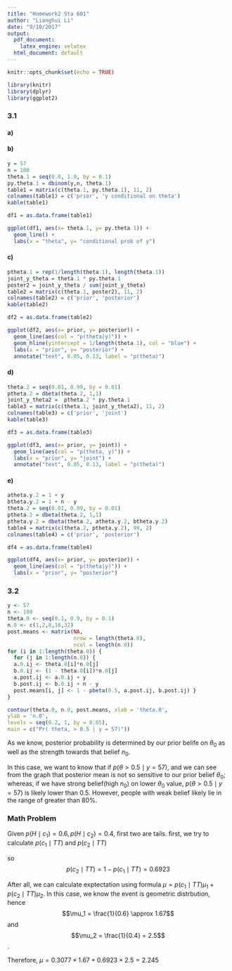 ```yaml
---
title: "Homework2 Sta 601"
author: "Lianghui Li"
date: "9/10/2017"
output:
  pdf_document: 
    latex_engine: xelatex
  html_document: default
---
```


```r
knitr::opts_chunk$set(echo = TRUE)

library(knitr)
library(dplyr)
library(ggplot2)

```

### 3.1

#### a)

\begin{align*}
Pr(Y_1 = y_1, ..., Y_100 = y_100 \mid \theta) &= \theta^{\sum Y_i}(1-\theta)^{100 - \sum Y_i}  \\ 
Pr(\sum Y_i = y \mid \theta) & = \binom{n}{y} \theta^{\sum Y_i}(1-\theta)^{100 - \sum Y_i}\\
\end{align*}



#### b)  
```r
y = 57
n = 100
theta.1 = seq(0.0, 1.0, by = 0.1)
py.theta.1 = dbinom(y,n, theta.1)
table1 = matrix(c(theta.1, py.theta.1), 11, 2)
colnames(table1) = c('prior', 'y conditional on theta')
kable(table1)

df1 = as.data.frame(table1)

ggplot(df1, aes(x= theta.1, y= py.theta.1)) + 
  geom_line() + 
  labs(x = "theta", y= "conditional prob of y")
```


#### c)  
```r
ptheta.1 = rep(1/length(theta.1), length(theta.1))
joint_y_theta = theta.1 * py.theta.1
poster2 = joint_y_theta / sum(joint_y_theta)
table2 = matrix(c(theta.1, poster2), 11, 2)
colnames(table2) = c('prior', 'posterior')
kable(table2)

df2 = as.data.frame(table2)

ggplot(df2, aes(x= prior, y= posterior)) + 
  geom_line(aes(col = "p(theta|y)")) + 
  geom_hline(yintercept = 1/length(theta.1), col = "blue") + 
  labs(x = "prior", y= "posterior") + 
  annotate("text", 0.05, 0.13, label = "p(theta)")
```

#### d)  
```r
theta.2 = seq(0.01, 0.99, by = 0.01)
ptheta.2 = dbeta(theta.2, 1,1)
joint_y_theta2 =  ptheta.2 * py.theta.1
table3 = matrix(c(theta.1, joint_y_theta2), 11, 2)
colnames(table3) = c('prior', 'joint')
kable(table3)

df3 = as.data.frame(table3)

ggplot(df3, aes(x= prior, y= joint)) + 
  geom_line(aes(col = "p(theta, y)")) +
  labs(x = "prior", y= "joint") + 
  annotate("text", 0.05, 0.13, label = "p(theta)")
```

#### e)

```r
atheta.y.2 = 1 + y
btheta.y.2 = 1 + n - y
theta.2 = seq(0.01, 0.99, by = 0.01)
ptheta.2 = dbeta(theta.2, 1,1)
ptheta.y.2 = dbeta(theta.2, atheta.y.2, btheta.y.2)
table4 = matrix(c(theta.2, ptheta.y.2), 99, 2)
colnames(table4) = c('prior', 'posterior')

df4 = as.data.frame(table4)

ggplot(df4, aes(x= prior, y= posterior)) + 
  geom_line(aes(col = "p(theta|y)")) +
  labs(x = "prior", y= "posterior")
```

### 3.2

```r
y <- 57 
n <- 100
theta.0 <- seq(0.1, 0.9, by = 0.1) 
n.0 <- c(1,2,8,16,32)
post.means <- matrix(NA,
                     nrow = length(theta.0),
                     ncol = length(n.0))
for (i in 1:length(theta.0)) { 
  for (j in 1:length(n.0)) {
  a.0.ij <- theta.0[i]*n.0[j]
  b.0.ij <- (1 - theta.0[i])*n.0[j]
  a.post.ij <- a.0.ij + y
  b.post.ij <- b.0.ij + n - y
  post.means[i, j] <- 1 - pbeta(0.5, a.post.ij, b.post.ij) }
}

contour(theta.0, n.0, post.means, xlab = 'theta.0',
ylab = 'n.0',
levels = seq(0.2, 1, by = 0.05),
main = c("Pr( theta, > 0.5 | y = 57)"))
```

As we know, posterior probability is determined by our prior belife on $\theta_0$ as well as the strength towards that belief $n_0$.

In this case, we want to know that if $p(\theta > 0.5 \mid y = 57)$, and we can see from the graph that posterior mean is not so sensitive to our prior belief $\theta_0$; whereas, if we have strong belief(high $n_0$) on lower $\theta_0$ value, $p(\theta > 0.5 \mid y = 57)$ is likely lower than 0.5. However, people with weak belief likely lie in the range of greater than 80%. 

### Math Problem

Given $p(H \mid c_1) = 0.6, p(H \mid c_2) = 0.4$, first two are tails. 
first, we try to calculate $p(c_1 \mid TT)$ and  $p(c_2 \mid TT)$ 

\begin{align*}
p(c_1 \mid TT)  = \frac{p(c_1,TT)}{p(TT)}  &=  \frac{p(c_1,TT)}{p(c_1,TT) + p(c_2,TT)} \\
& = \frac{0.4\times 0.4}{0.4 \times 0.4 + 0.6 \times 0.6} \\
& \approx 0.3077 \\
\end{align*}

so $$p(c_2 \mid TT) = 1 - p(c_1 \mid TT) = 0.6923$$

After all, we can calculate exptectation using formula $\mu = p(c_1 \mid TT) \mu_1 + p(c_2 \mid TT) \mu_2$. In this case, we know the event is geometric distrbution, hence $$\mu_1 = \frac{1}{0.6} \approx 1.67$$ and $$\mu_2 = \frac{1}{0.4} = 2.5$$.

Therefore, $\mu = 0.3077 \times 1.67 + 0.6923 \times 2.5 = 2.245$
